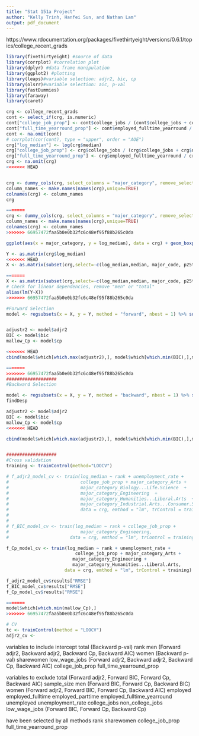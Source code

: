 ---
title: "Stat 151a Project"
author: "Kelly Trinh, Hanfei Sun, and Nathan Lam"
output: pdf_document
---

https://www.rdocumentation.org/packages/fivethirtyeight/versions/0.6.1/topics/college_recent_grads


```{r Libraries, message=FALSE, warning=FALSE}
library(fivethirtyeight) #source of data
library(corrplot) #correlation plot
library(dplyr) #data frame manipulation
library(ggplot2) #plotting
library(leaps)#variable selection: adjr2, bic, cp
library(olsrr)#variable selection: aic, p-val
library(fastDummies)
library(faraway)
library(caret)
```

```{r}
crg <- college_recent_grads
cont <- select_if(crg, is.numeric)
cont["college_job_prop"] <- cont$college_jobs / (cont$college_jobs + cont$non_college_jobs)
cont["full_time_yearround_prop"] <- cont$employed_fulltime_yearround / cont$employed
cont <- na.omit(cont)
# corrplot(cor(cont), type = "upper", order = "AOE")
crg["log_median"] <- log(crg$median)
crg["college_job_prop"] <- crg$college_jobs / (crg$college_jobs + crg$non_college_jobs)
crg["full_time_yearround_prop"] <- crg$employed_fulltime_yearround / crg$employed
crg <- na.omit(crg)
<<<<<<< HEAD


crg <- dummy_cols(crg, select_columns = "major_category", remove_selected_col = TRUE,remove_first_dummy = TRUE)
column_names <- make.names(names(crg),unique=TRUE)
colnames(crg) <- column_names
crg

=======
crg <- dummy_cols(crg, select_columns = "major_category", remove_selected_columns = TRUE, remove_first_dummy = TRUE)
column_names <- make.names(names(crg),unique=TRUE)
colnames(crg) <- column_names
>>>>>>> 66957472faa5b0e0b32fc6c48ef95f88b265c0da
```

```{r}
ggplot(aes(x = major_category, y = log_median), data = crg) + geom_boxplot() + coord_flip()
```

```{r Variable Selection}
Y <- as.matrix(crg$log_median)
<<<<<<< HEAD
X <- as.matrix(subset(crg,select=-c(log_median,median, major_code, p25th, p75th, major, men)))

=======
X <- as.matrix(subset(crg,select=-c(log_median,median, major_code, p25th, p75th, major)))
# Check for linear dependencies, remove "men" or "total"
alias(lm(Y~X))
>>>>>>> 66957472faa5b0e0b32fc6c48ef95f88b265c0da
```

```{r}
#Forward Selection
model <- regsubsets(x = X, y = Y, method = "forward", nbest = 1) %>% summary()


adjustr2 <- model$adjr2
BIC <- model$bic
mallow_Cp <- model$cp

<<<<<<< HEAD
cbind(model$which[which.max(adjustr2),], model$which[which.min(BIC),],model$which[which.min(mallow_Cp),])

=======
>>>>>>> 66957472faa5b0e0b32fc6c48ef95f88b265c0da
###################
#Backward Selection

model <- regsubsets(x = X, y = Y, method = "backward", nbest = 1) %>% summary()
findDesp

adjustr2 <- model$adjr2
BIC <- model$bic
mallow_Cp <- model$cp
<<<<<<< HEAD

cbind(model$which[which.max(adjustr2),], model$which[which.min(BIC),],model$which[which.min(mallow_Cp),])


###################
#Cross validation
training <- trainControl(method="LOOCV")

# f_adjr2_model_cv <- train(log_median ~ rank + unemployment_rate + 
#                           college_job_prop + major_category_Arts + 
#                           major_category_Biology...Life.Science  + 
#                           major_category_Engineering  + 
#                           major_category_Humanities...Liberal.Arts  + 
#                           major_category_Industrial.Arts...Consumer.Services , 
#                           data = crg, emthod = "lm", trControl = training)
# 
# 
# f_BIC_model_cv <- train(log_median ~ rank + college_job_prop + 
#                           major_category_Engineering, 
#                       data = crg, emthod = "lm", trControl = training)

f_Cp_model_cv <- train(log_median ~ rank + unemployment_rate + 
                          college_job_prop + major_category_Arts + 
                         major_category_Engineering + 
                         major_category_Humanities...Liberal.Arts, 
                      data = crg, emthod = "lm", trControl = training)

f_adjr2_model_cv$results["RMSE"]
f_BIC_model_cv$results["RMSE"]
f_Cp_model_cv$results["RMSE"]

=======
model$which[which.min(mallow_Cp),]
>>>>>>> 66957472faa5b0e0b32fc6c48ef95f88b265c0da
```
```{r}
# CV
tc <- trainControl(method = "LOOCV")
adjr2_cv <- 
```


variables to include
intercept
total (Backward p-val)
rank
men (Forward adjr2, Backward adjr2, Backward Cp, Backward AIC)
women (Backward p-val)
sharewomen
low_wage_jobs (Forward adjr2, Backward adjr2, Backward Cp, Backward AIC)
college_job_prop
full_time_yearround_prop


variables to exclude
total (Forward adjr2, Forward BIC, Forward Cp, Backward AIC)
sample_size
men (Forward BIC, Forward Cp, Backward BIC)
women (Forward adjr2, Forward BIC, Forward Cp, Backward AIC)
employed
employed_fulltime
employed_parttime
employed_fulltime_yearround
unemployed
unemployment_rate
college_jobs
non_college_jobs
low_wage_jobs (Forward BIC, Forward Cp, Backward Cp)



have been selected by all methods
rank
sharewomen
college_job_prop
full_time_yearround_prop









